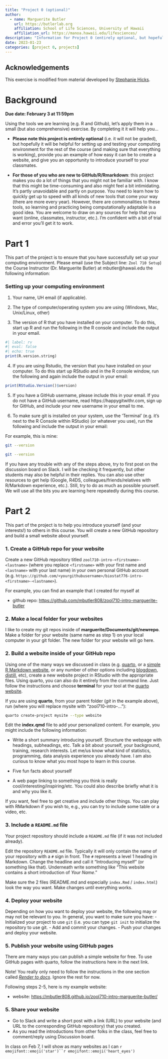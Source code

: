 ```yaml
---
title: "Project 0 (optional)"
author:
  - name: Marguerite Butler
    url: https://butlerlab.org
    affiliation: School of Life Sciences, University of Hawaii
    affiliation_url: https://manoa.hawaii.edu/lifesciences/
description: "Information for Project 0 (entirely optional, but hopefully useful and fun!)"
date: 2023-01-23
categories: [project 0, projects]
---
```

## Acknowledgements

This exercise is modified from material developed by [Stephanie Hicks](https://www.stephaniehicks.com).

# Background

**Due date: February 3 at 11:59pm**

Using the tools we are learning (e.g. R and Github), let's apply them in a small (but also comprehensive) exercise. By completing it it will help you...

-   **Please note this project is entirely optional** (i.e. it will not be graded), but hopefully it will be helpful for setting up and testing your computing environment for the rest of the course (and making sure that everything is working), provide you an example of how easy it can be to create a website, and give you an opportunity to introduce yourself to your classmates.

-   **For those of you who are new to GitHub/R/Rmarkdown**: this project makes you do a lot of things that you might not be familiar with. I know that this might be time-consuming and also might feel a bit intimidating. It's partly unavoidable and partly on purpose. You need to learn how to quickly get up to speed with all kinds of new tools that come your way (there are more every year). However, there are commonalities to these tools, so learning and practicing being computationally adaptable is a good idea. You are welcome to draw on any sources for help that you want (online, classmates, instructor, etc.). I'm confident with a bit of trial and error you'll get it to work.

# Part 1

This part of the project is to ensure that you have successfully set up your computing environment. Please email (use the Subject line: `Zool 710 Setup`) the Course Instructor (Dr. Marguerite Butler) at mbutler\@hawaii.edu the following information:

### Setting up your computing environment

1.  Your name, UH email (if applicable).

2.  The type of computer/operating system you are using (Windows, Mac, Unix/Linux, other)

3.  The version of R that you have installed on your computer. To do this, start up R and run the following in the R console and include the output in your email.

```r
#| label: rv
#| eval: false
#| echo: true
print(R.version.string)
```

4.  If you are using Rstudio, the version that you have installed on your computer. To do this start up RStudio and in the R console window, run the following and again include the output in your email:

```r
print(RStudio.Version()$version)
```

5.  If you have a GitHub username, please include this in your email. If you do not have a GitHub username, read https://happygitwithr.com, sign up for GitHub, and include your new username in your email to me.

6.  To make sure git is installed on your system, use the 'Terminal' (e.g. it's next to the R Console within RStudio) (or whatever you use), run the following and include the output in your email:

For example, this is mine:

```.bash
git --version
```

```bash
git --version
```

If you have any trouble with any of the steps above, try to first post on the discussion board on Slack. I will be checking it frequently, but other students may also be helpful in their replies. You can also use other resources to get help (Google, R4DS, colleagues/friends/relatives with R/Markdown experience, etc.). Still, try to do as much as possible yourself. We will use all the bits you are learning here repeatedly during this course.

# Part 2

This part of the project is to help you introduce yourself (and your interests!) to others in this course. You will create a new GitHub repository and build a small website about yourself.

### 1. Create a GitHub repo for your website

Create a new GitHub repository titled `zool710-intro-<firstname>-<lastname>` (where you replace `<firstname>` with your first name and `<lastname>` with your last name) in your own personal GitHub account (e.g. `https://github.com/<yourgithubusername>/biostat776-intro-<firstname>-<lastname>`).

For example, you can find an example that I created for myself at

-   github repo: <https://github.com/mbutler808/zool710-intro-marguerite-butler>

### 2. Make a local folder for your websites

I like to create my git repos inside of **marguerite/Documents/git/newrepo**. Make a folder for your website (same name as step 1) on your local computer in your git folder. The new folder for your website will go here.

### 2. Build a website inside of your GitHub repo

Using one of the many ways we discussed in class (e.g. [quarto](hhttps://quarto.org/docs/websites/), or a [simple R Markdown website](https://bookdown.org/yihui/rmarkdown/rmarkdown-site.html), or any number of other options including  [blogdown](https://bookdown.org/yihui/blogdown/), [distill](https://rstudio.github.io/distill/website.html), etc), create a new website project in RStudio with the appropriate files. Using quarto, you can also do it entirely from the command line. Just follow the instructions and choose **terminal** for your tool at the [quarto website](https://quarto.org/docs/websites/).

If you are using **quarto**, from your parent folder (*git* in the example above), run (where you will replace mysite with "zool710-intro-..."):

```.bash
quarto create-project mysite --type website
```
Edit the **index.qmd** file to add your personalized content.
For example, you might include the following information:

-   Write a short summary introducing yourself. Structure the webpage with headings, subheadings, etc. Talk a bit about yourself, your background, training, research interests. Let me/us know what kind of statistics, programming, data analysis experience you already have. I am also curious to know what you most hope to learn in this course.

-   Five fun facts about yourself

-   A web page linking to something you think is really cool/interesting/inspiring/etc. You could also describe briefly what it is and why you like it.

If you want, feel free to get creative and include other things. You can play with RMarkdown if you wish to, e.g., you can try to include some table or a video, etc.

### 3. Include a `README.md` file

Your project repository should include a `README.md` file (if it was not included already).

Edit the repository `README.md` file. Typically it will only contain the name of your repository with a `#` sign in front. The `#` represents a level 1 heading in Markdown. Change the headline and call it "Introducing myself" (or something like that). Underneath write something like "This website contains a short introduction of *Your Name*."

Make sure the 2 files (README.md and especially `index.Rmd` / `index.html`) look the way you want. Make changes until everything works.

### 4. Deploy your website

Depending on how you want to deploy your website, the following may or may not be relevant to you. In general, you want to make sure you have:
- Initialized your project to use `git` (i.e. you can type `git init` to initialize the repository to use git.
- Add and commit your changes.
- Push your changes and deploy your website.

### 5. Publish your website using GitHub pages

There are many ways you can publish a simple website for free.  To use GitHub pages with quarto, follow the instructions here in the next link.

Note! You really only need to follow the instructions in the one section called [*Render to docs*](https://quarto.org/docs/publishing/github-pages.html#render-to-docs).  Ignore the rest for now.


Following steps 2-5, here is my example website:

-   website: <https://mbutler808.github.io/zool710-intro-marguerite-butler/>

### 5. Share your website

-   Go to Slack and write a short post with a link (URL) to your website (and URL to the corresponding GitHub repository) that you created.
-   As you read the introductions from other folks in the class, feel free to comment/reply using Discussion board.

In class on Feb 7, I will show as many websites as I can `r emojifont::emoji('star')``r emojifont::emoji('heart_eyes')`
